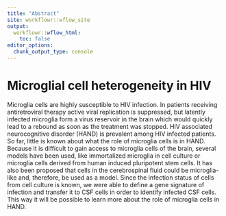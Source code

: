 ```yaml
---
title: "Abstract"
site: workflowr::wflow_site
output:
  workflowr::wflow_html:
    toc: false
editor_options:
  chunk_output_type: console
---
```


# Microglial cell heterogeneity in HIV

Microglia cells are highly susceptible to HIV infection. In patients
receiving antiretroviral therapy active viral replication is suppressed, but 
latently infected microglia form a virus reservoir in the brain which would 
quickly lead to a rebound as soon as the treatment was stopped. HIV associated
neurocognitive disorder (HAND) is prevalent among HIV infected patients. So far,
little is known about what the role of microglia cells is in HAND. Because it 
is difficult to gain access to microglia cells of the brain, several models have
been used, like immortalized microglia in cell culture or microglia cells derived
from human induced pluripotent stem cells. It has also been proposed that
cells in the cerebrospinal fluid could be microglia-like and, therefore, be used
as a model. Since the infection status of cells from cell culture is known, we
were able to define a gene signature of infection and transfer it to CSF cells
in order to identify infected CSF cells. This way it will be possible to learn
more about the role of microglia cells in HAND. 